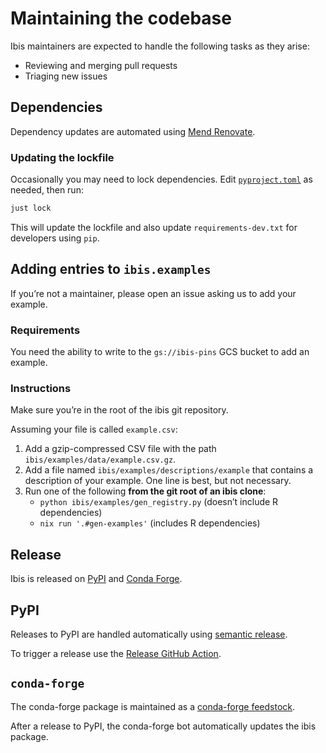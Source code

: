 # Maintaining the codebase

Ibis maintainers are expected to handle the following tasks as they arise:

- Reviewing and merging pull requests
- Triaging new issues

## Dependencies

Dependency updates are automated using [Mend Renovate](https://www.mend.io/renovate/).

### Updating the lockfile

Occasionally you may need to lock dependencies. Edit
[`pyproject.toml`](https://packaging.python.org/en/latest/guides/writing-pyproject-toml/#)
as needed, then run:

```sh
just lock
```

This will update the lockfile and also update `requirements-dev.txt` for
developers using `pip`.

## Adding entries to `ibis.examples`

If you're not a maintainer, please open an issue asking us to add your example.

### Requirements

You need the ability to write to the `gs://ibis-pins` GCS bucket to add an example.

### Instructions

Make sure you're in the root of the ibis git repository.

Assuming your file is called `example.csv`:

1. Add a gzip-compressed CSV file with the path `ibis/examples/data/example.csv.gz`.
1. Add a file named `ibis/examples/descriptions/example` that contains a
   description of your example. One line is best, but not necessary.
1. Run one of the following **from the git root of an ibis clone**:
   - `python ibis/examples/gen_registry.py` (doesn't include R dependencies)
   - `nix run '.#gen-examples'` (includes R dependencies)

## Release

Ibis is released on [PyPI](https://pypi.org/project/ibis-framework/) and [Conda Forge](https://github.com/conda-forge/ibis-framework-feedstock).

::: {.panel-tabset}

## PyPI

Releases to PyPI are handled automatically using [semantic release](https://egghead.io/lessons/javascript-automating-releases-with-semantic-release).

To trigger a release use the [Release GitHub Action](https://github.com/ibis-project/ibis/actions/workflows/release.yml).

## `conda-forge`

The conda-forge package is maintained as a [conda-forge feedstock](https://github.com/conda-forge/ibis-framework-feedstock).

After a release to PyPI, the conda-forge bot automatically updates the ibis package.

:::
